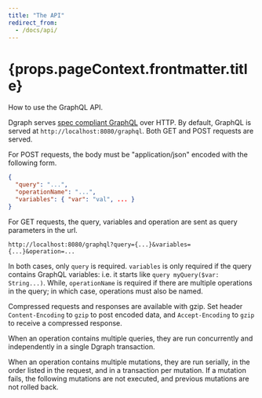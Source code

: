 ```yaml
---
title: "The API"
redirect_from:
  - /docs/api/
---
```


<h1>{props.pageContext.frontmatter.title}</h1>

How to use the GraphQL API. 

Dgraph serves [spec compliant
GraphQL](https://graphql.github.io/graphql-spec/June2018/) over HTTP. By
default, GraphQL is served at `http://localhost:8080/graphql`. Both GET and POST
requests are served.

For POST requests, the body must be "application/json" encoded with the following form.

```json
{
  "query": "...",
  "operationName": "...",
  "variables": { "var": "val", ... }
}
```

For GET requests, the query, variables and operation are sent as query parameters in the url.

```
http://localhost:8080/graphql?query={...}&variables={...}&operation=...
```

In both cases, only `query` is required. `variables` is only required if the query contains GraphQL variables: i.e. it starts like `query myQuery($var: String...)`. While, `operationName` is required if there are multiple operations in the query; in which case, operations must also be named.

Compressed requests and responses are available with gzip. Set header `Content-Encoding` to `gzip` to post encoded data, and `Accept-Encoding` to `gzip` to receive a compressed response.

When an operation contains multiple queries, they are run concurrently and independently in a single Dgraph transaction.

When an operation contains multiple mutations, they are run serially, in the order listed in the request, and in a transaction per mutation. If a mutation fails, the following mutations are not executed, and previous mutations are not rolled back.

